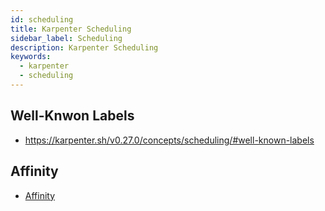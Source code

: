 ```yaml
---
id: scheduling
title: Karpenter Scheduling
sidebar_label: Scheduling
description: Karpenter Scheduling
keywords:
  - karpenter
  - scheduling
---
```


## Well-Knwon Labels

- https://karpenter.sh/v0.27.0/concepts/scheduling/#well-known-labels

## Affinity

- [Affinity](/docs/mlops/mlops/kubernetes/scheduling/affinity.mdx)
